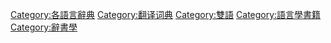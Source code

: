 {{catmore}}

[[Category:各語言辭典|Category:各語言辭典]]
[[Category:翻译词典|Category:翻译词典]]
[[Category:雙語|Category:雙語]]
[[Category:語言學書籍|Category:語言學書籍]]
[[Category:辭書學|Category:辭書學]]